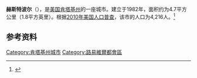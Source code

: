 {{Infobox City 
|official_name = 赫斯特波尔<br>Hurstbourne
|image_flag = 
|image_seal = 
|image_skyline = 
|image_map = <!-- 檔案不存在 KYMap-doton-Hurstbourne.PNG -->
|map_caption =
|subdivision_type = [[國家|國家]]
|subdivision_name = {{USA}}
|leader_title = 
|leader_name = 
|subdivision_type1 = [[美國行政區劃|州]]
|subdivision_name1 = [[肯塔基州|肯塔基州]]
|subdivision_type2 = [[肯塔基州行政区划|县]]
|subdivision_name2 = Jefferson
|found_title            = 正式立市
|found_date             = 1982年
|area_total = 4.7
|area_land = 
|area_water = 
|population_as_of = 2010
|population_total = 4,216
|population_density = 
|timezone = 
|utc_offset = 
|timezone_DST = 
|utc_offset_DST = 
}}

'''赫斯特波尔'''（{{lang-en|'''Hurstbourne'''}}），是[[美国|美国]][[肯塔基州|肯塔基州]]的一座城市。建立于1982年，面积约为4.7平方公里（1.8平方英里）。根据[[2010年美国人口普查|2010年美国人口普查]]，该市的人口为4,216人。<ref name=census>{{cite web |url = http://www.census.gov/prod/www/abs/decennial/ |title = Census of Population and Housing |publisher = U.S. Census Bureau |accessdate = November 18, 2011 |archive-url = https://web.archive.org/web/20060208103743/http://www.census.gov/prod/www/abs/decennial/ |archive-date = 2006-02-08 |dead-url = yes }}</ref>

== 参考资料 ==
{{reflist}}

[[Category:肯塔基州城市|Category:肯塔基州城市]]
[[Category:路易維爾都會區|Category:路易維爾都會區]]

{{Kentucky-stub}}